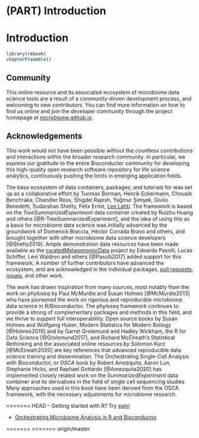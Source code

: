 # (PART) Introduction {-}

# Introduction {#introduction}

```r
library(rebook)
chapterPreamble()
```




## Community

This online resource and its associated ecosystem of microbiome data
science tools are a result of a community-driven development process,
and welcoming to new contributors. You can find more information on
how to find us online and join the developer community through the
project homepage at
[microbiome.github.io](https://microbiome.github.io).



## Acknowledgements

This work would not have been possible without the countless
contributions and interactions within the broader research
community. In particular, we express our gratitude to the entire
Bioconductor community for developing this high-quality open research
software repository for life science analytics, continuously pushing
the limits in emerging application fields.

The base ecosystem of data containers, packages, and tutorials for was
set up as a collaborative effort by Tuomas Borman, Henrik Eckermann,
Chouaib Benchraka, Chandler Ross, Shigdel Rajesh, Yağmur Şimşek,
Giulio Benedetti, Sudarshan Shetty, Felix Ernst, [Leo
Lahti](http://www.iki.fi/Leo.Lahti). The framework is based on the
_TreeSummarizedExperiment_ data container created by Ruizhu Huang and
others [@R-TreeSummarizedExperiment], and the idea of using this as a
basis for microbiome data science was initially advanced by the
groundwork of Domenick Braccia, Héctor Corrada Bravo and others, and
brought together with other microbiome data science developers
[@Shetty2019]. Ample demonstration data resources have been made
available as the
[curatedMetagenomicData](https://waldronlab.io/curatedMetagenomicData/)
project by Edoardo Pasolli, Lucas Schiffer, Levi Waldron and others
[@Pasolli2017] added support for this framework. A number of further
contributors have advanced the ecosystem, and are acknowledged in the
individual packages, [pull
requests](https://github.com/microbiome/OMA/graphs/contributors),
[issues](https://github.com/microbiome/OMA/issues), and other work.

The work has drawn inspiration from many sources, most
notably from the work on _phyloseq_ by Paul McMurdie and Susan Holmes
[@McMurdie2013] who have pioneered the work on rigorous and
reproducible microbiome data science in R/Bioconductor. The phyloseq
framework continues to provide a strong of complementary packages and
methods in this field, and we thrive to support full
interoperability. Open source books by Susan Holmes and Wolfgang
Huber, Modern Statistics for Modern Biology [@Holmes2019] and by
Garret Grolemund and Hadley Wickham, the R for Data Science
[@Grolemund2017], and Richard McElreath's Statistical Rethinking and
the associated online resources by Solomon Kurz [@McElreath2020] are
key references that advanced reproducible data science training and
dissemination. The Orchestrating Single-Cell Analysis with
Bioconductor, or _OSCA_ book by Robert Amezquita, Aaron Lun, Stephanie
Hicks, and Raphael Gottardo [@Amezquita2020] has implemented closely
related work on the _SummarizedExperiment_ data container and its
derivatives in the field of single cell sequencing studies. Many
approaches used in this book have been derived from the OSCA
framework, with the necessary adjustments for microbiome research.

<<<<<<< HEAD
- Getting started with R? Try [swirl](https://swirlstats.com/)

- [Orchestrating Microbiome Analysis in R and Bioconductor](microbiome.github.io/OMA)

=======
>>>>>>> origin/master








